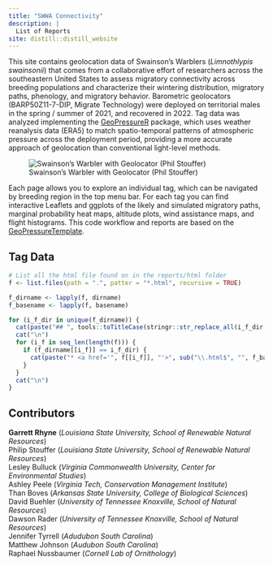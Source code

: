 ```yaml
---
title: "SWWA Connectivity"
description: |
  List of Reports
site: distill::distill_website
---
```


This site contains geolocation data of Swainson's Warblers (*Limnothlypis swainsonii*) that comes from a collaborative effort of researchers across the southeastern United States to assess migratory connectivity across breeding populations and characterize their wintering distribution, migratory paths, phenology, and migratory behavior. Barometric geolocators (BARP50Z11-7-DIP, Migrate Technology) were deployed on territorial males in the spring / summer of 2021, and recovered in 2022. Tag data was analyzed implementing the [GeoPressureR](https://raphaelnussbaumer.com/GeoPressureManual/index.html) package, which uses weather reanalysis data (ERA5) to match spatio-temporal patterns of atmospheric pressure across the deployment period, providing a more accurate approach of geolocation than conventional light-level methods.

![Swainson's Warbler with Geolocator (Phil Stouffer)](https://raw.githubusercontent.com/grhyne/SWWA_Pressure/main/reports/SWWA_MainPhoto.JPG)

Each page allows you to explore an individual tag, which can be navigated by breeding region in the top menu bar. For each tag you can find interactive Leaflets and ggplots of the likely and simulated migratory paths, marginal probability heat maps, altitude plots, wind assistance maps, and flight histograms. This code workflow and reports are based on the [GeoPressureTemplate](https://github.com/Rafnuss/GeoPressureTemplate).  

## Tag Data

```r
# List all the html file found on in the reports/html folder
f <- list.files(path = ".", patter = "*.html", recursive = TRUE)

f_dirname <- lapply(f, dirname)
f_basename <- lapply(f, basename)

for (i_f_dir in unique(f_dirname)) {
  cat(paste("## ", tools::toTitleCase(stringr::str_replace_all(i_f_dir, "_", " "))))
  cat("\n")
  for (i_f in seq_len(length(f))) {
    if (f_dirname[[i_f]] == i_f_dir) {
      cat(paste("* <a href='", f[[i_f]], "'>", sub("\\.html$", "", f_basename[[i_f]]), "</a>"), sep = "\n")
    }
  }
  cat("\n")
}
```

## Contributors  

__Garrett Rhyne__ (*Louisiana State University, School of Renewable Natural Resources*)  
Philip Stouffer (*Louisiana State University, School of Renewable Natural Resources*)  
Lesley Bulluck (*Virginia Commonwealth University, Center for Environmental Studies*)  
Ashley Peele (*Virginia Tech, Conservation Management Institute*)   
Than Boves (*Arkansas State University, College of Biological Sciences*)    
David Buehler (*University of Tennessee Knoxville, School of Natural Resources*)   
Dawson Rader (*University of Tennessee Knoxville, School of Natural Resources*)  
Jennifer Tyrrell (*Adudubon South Carolina*)  
Matthew Johnson (*Audubon South Carolina*)  
Raphael Nussbaumer (*Cornell Lab of Ornithology*)
